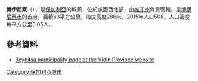 '''博伊尼察'''（{{lang-bg|Бойница}}），是[[保加利亞|保加利亞]]的城鎮，位於該國西北部，由[[維丁州|維丁州]]負責管轄，是[[博伊尼察市|博伊尼察市]]的首府，面積63平方公里，海拔高度286米，2015年人口508，人口密度每平方公里8.05人。

==參考資料==
* [https://web.archive.org/web/20110706143036/http://www.vidin.government.bg/094/60-16-16/Boinica.html Boynitsa municipality page at the Vidin Province website] {{bg icon}}

{{coord|43|57|N|22|32|E|type:city|display=title}}

{{Bulgaria-geo-stub}}
[[Category:保加利亞城市|Category:保加利亞城市]]